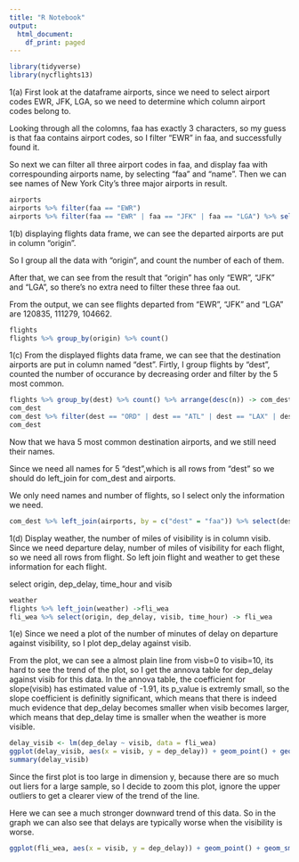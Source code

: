 ```yaml
---
title: "R Notebook"
output:
  html_document:
    df_print: paged
---
```



```r
library(tidyverse)
library(nycflights13)
```

1(a)
First look at the dataframe airports, since we need to select airport codes EWR, JFK, LGA, so we need to determine which column airport codes belong to. 

Looking through all the colomns, faa has exactly 3 characters, so my guess is that faa contains airport codes, so I filter "EWR" in faa, and successfully found it.

So next we can filter all three airport codes in faa, and display faa with correspounding airports name,  by selecting "faa" and "name". Then we can see names of New York City’s three major airports in result.
```r
airports
airports %>% filter(faa == "EWR")
airports %>% filter(faa == "EWR" | faa == "JFK" | faa == "LGA") %>% select(faa,name)
```

1(b)
displaying flights data frame, we can see the departed airports are put in column "origin".

So I group all the data with "origin", and count the number of each of them.

After that, we can see from the result that "origin" has only "EWR", "JFK" and "LGA", so there's no extra need to filter these three faa out.

From the output, we can see flights departed from "EWR", "JFK" and "LGA" are 120835, 111279, 104662.
```r
flights
flights %>% group_by(origin) %>% count()
```

1(c)
From the displayed flights data frame, we can see that the destination airports are put in column named "dest".
Firtly, I group flights by "dest", counted the number of occurance by decreasing order and filter by the 5 most common.
```r
flights %>% group_by(dest) %>% count() %>% arrange(desc(n)) -> com_dest
com_dest
com_dest %>% filter(dest == "ORD" | dest == "ATL" | dest == "LAX" | dest == "BOS" | dest == "MCO") -> com_dest
com_dest
```

Now that we hava 5 most common destination airports, and we still need their names.

Since we need all names for 5 "dest",which is all rows from "dest" so we should do left_join for com_dest and airports.

We only need names and number of flights, so I select only the information we need.
```r
com_dest %>% left_join(airports, by = c("dest" = "faa")) %>% select(dest,name,n)
```



1(d)
Display weather, the number of miles of visibility is in column visib.
Since we need departure delay, number of miles of visibility for each flight, so we need all rows from flight. So left join flight and weather to get these information for each flight.

select origin, dep_delay, time_hour and visib
```r
weather
flights %>% left_join(weather) ->fli_wea
fli_wea %>% select(origin, dep_delay, visib, time_hour) -> fli_wea
```


1(e)
Since we need a plot of the number of minutes of delay on departure against visibility, so I plot dep_delay against visib.

From the plot, we can see a almost plain line from visb=0 to visib=10, its hard to see the trend of the plot, so I get the annova table for dep_delay against visib for this data. In the annova table, the coefficient for slope(visib) has estimated value of -1.91, its p_value is extremly small, so the slope coefficient is definitly significant, which means that there is indeed much evidence that dep_delay becomes smaller when visib becomes larger, which means that dep_delay time is smaller when the weather is more visible. 
```r
delay_visib <- lm(dep_delay ~ visib, data = fli_wea)
ggplot(delay_visib, aes(x = visib, y = dep_delay)) + geom_point() + geom_smooth()
summary(delay_visib)
```


Since the first plot is too large in dimension y, because there are so much out liers for a large sample, so I decide to zoom this plot, ignore the upper outliers to get a clearer view of the trend of the line. 

Here we can see a much stronger downward trend of this data. So in the graph we can also see that delays are typically worse when the visibility is worse.

```r
ggplot(fli_wea, aes(x = visib, y = dep_delay)) + geom_point() + geom_smooth(method = lm) + coord_cartesian(ylim = c(0, 50))
```
























